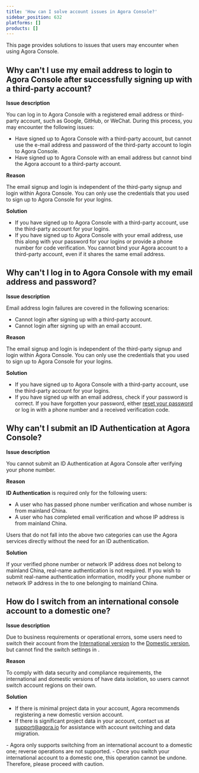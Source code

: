```yaml
---
title: 'How can I solve account issues in Agora Console?'
sidebar_position: 632
platforms: []
products: []
---
```



This page provides solutions to issues that users may encounter when using Agora Console.

## Why can't I use my email address to login to Agora Console after successfully signing up with a third-party account?

**Issue description**

You can log in to Agora Console with a registered email address or third-party account, such as Google, GitHub, or WeChat. During this process, you may encounter the following issues:

- Have signed up to Agora Console with a third-party account, but cannot use the e-mail address and password of the third-party account to login to Agora Console.
- Have signed up to Agora Console with an email address but cannot bind the Agora account to a third-party account.

**Reason**

The email signup and login is independent of the third-party signup and login within Agora Console. You can only use the credentials that you used to sign up to Agora Console for your logins.

**Solution**

- If you have signed up to Agora Console with a third-party account, use the third-party account for your logins.
- If you have signed up to Agora Console with your email address, use this along with your password for your logins or provide a phone number for code verification. You cannot bind your Agora account to a third-party account, even if it shares the same email address.

## Why can't I log in to Agora Console with my email address and password?

**Issue description**

Email address login failures are covered in the following scenarios:

- Cannot login after signing up with a third-party account.
- Cannot login after signing up with an email account.

**Reason**

The email signup and login is independent of the third-party signup and login within Agora Console. You can only use the credentials that you used to sign up to Agora Console for your logins.

**Solution**

- If you have signed up to Agora Console with a third-party account, use the third-party account for your logins.
- If you have signed up with an email address, check if your password is correct. If you have forgotten your password, either [reset your password](https://sso.agora.io/forget) or log in with a phone number and a received verification code.

## Why can't I submit an ID Authentication at Agora Console?

**Issue description**

You cannot submit an ID Authentication at Agora Console after verifying your phone number.

**Reason**

**ID Authentication** is required only for the following users:

- A user who has passed phone number verification and whose number is from mainland China.
- A user who has completed email verification and whose IP address is from mainland China.

Users that do not fall into the above two categories can use the Agora services directly without the need for an ID authentication.

**Solution**

If your verified phone number or network IP address does not belong to mainland China, real-name authentication is not required. If you wish to submit real-name authentication information, modify your phone number or network IP address in the <Vg k="CONSOLE" /> to one belonging to mainland China.

## How do I switch from an international console account to a domestic one?

**Issue description**

Due to business requirements or operational errors, some users need to switch their <Vg k="CONSOLE" /> account from the [International version](https://console.agora.io) to the [Domestic version](https://console.shengwang.cn/), but cannot find the switch settings in <Vg k="CONSOLE" />.

**Reason**

To comply with data security and compliance requirements, the international and domestic versions of <Vg k="CONSOLE" /> have data isolation, so users cannot switch account regions on their own.

**Solution**

- If there is minimal project data in your account, Agora recommends registering a new domestic version account.
- If there is significant project data in your account, contact us at [support@agora.io](mailto:support@agora.io) for assistance with account switching and data migration.

<Admonition type="danger" title="Warning">
- Agora only supports switching from an international account to a domestic one; reverse operations are not supported.
- Once you switch your international account to a domestic one, this operation cannot be undone. Therefore, please proceed with caution.
</Admonition>
